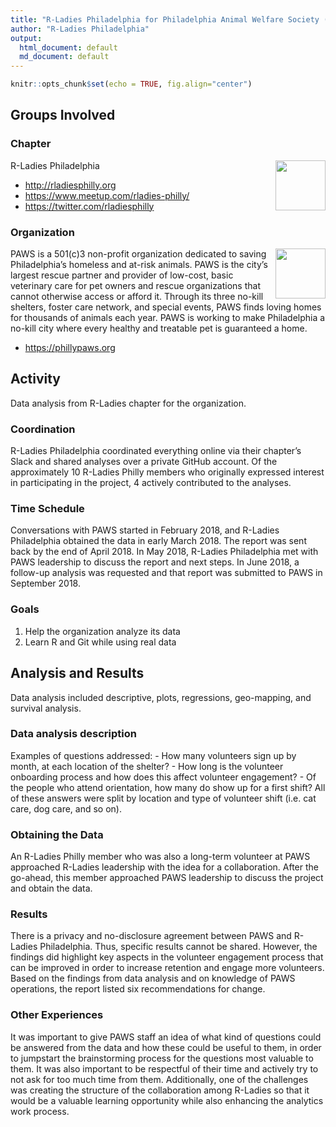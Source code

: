```yaml
---
title: "R-Ladies Philadelphia for Philadelphia Animal Welfare Society (PAWS) | [March-September 2018]"
author: "R-Ladies Philadelphia"
output:
  html_document: default
  md_document: default
---
```


```r
knitr::opts_chunk$set(echo = TRUE, fig.align="center")
```

## Groups Involved

### Chapter
<img src="http://rladiesphilly.org/img/phillylogo.png" width="80" style="float: right;"/> R-Ladies Philadelphia

 - [http://rladiesphilly.org](http://rladiesphilly.org)
 - [https://www.meetup.com/rladies-philly/](https://www.meetup.com/rladies-philly)
 - [https://twitter.com/rladiesphilly](https://twitter.com/rladiesphilly)
<p></p>


### Organization
<img src="https://cdn.phillypaws.org/wp-content/themes/fug_theme/img/logo-black.png" width="80" style="float: right;"/> PAWS is a 501(c)3 non-profit organization dedicated to saving Philadelphia’s homeless and at-risk animals. PAWS is the city’s largest rescue partner and provider of low-cost, basic veterinary care for pet owners and rescue organizations that cannot otherwise access or afford it. Through its three no-kill shelters, foster care network, and special events, PAWS finds loving homes for thousands of animals each year. PAWS is working to make Philadelphia a no-kill city where every healthy and treatable pet is guaranteed a home.

 - [https://phillypaws.org](https://phillypaws.org)
<p></p>


## Activity
Data analysis from R-Ladies chapter for the organization.

### Coordination
R-Ladies Philadelphia coordinated everything online via their chapter’s Slack and shared analyses over a private GitHub account. Of the approximately 10 R-Ladies Philly members who originally expressed interest in participating in the project, 4 actively contributed to the analyses. 

### Time Schedule
Conversations with PAWS started in February 2018, and R-Ladies Philadelphia obtained the data in early March 2018. The report was sent back by the end of April 2018. In May 2018, R-Ladies Philadelphia met with PAWS leadership to discuss the report and next steps. In June 2018, a follow-up analysis was requested and that report was submitted to PAWS in September 2018.

### Goals
 1. Help the organization analyze its data
 2. Learn R and Git while using real data
 
## Analysis and Results
Data analysis included descriptive, plots, regressions, geo-mapping, and survival analysis.

### Data analysis description
Examples of questions addressed:
- How many volunteers sign up by month, at each location of the shelter? 
- How long is the volunteer onboarding process and how does this affect volunteer engagement?
- Of the people who attend orientation, how many do show up for a first shift?
All of these answers were split by location and type of volunteer shift (i.e. cat care, dog care, and so on).

### Obtaining the Data
An R-Ladies Philly member who was also a long-term volunteer at PAWS approached R-Ladies leadership with the idea for a collaboration. After the go-ahead, this member approached PAWS leadership to discuss the project and obtain the data.

### Results
There is a privacy and no-disclosure agreement between PAWS and R-Ladies Philadelphia. Thus, specific results cannot be shared. However, the findings did highlight key aspects in the volunteer engagement process that can be improved in order to increase retention and engage more volunteers. Based on the findings from data analysis and on knowledge of PAWS operations, the report listed six recommendations for change.

### Other Experiences
It was important to give PAWS staff an idea of what kind of questions could be answered from the data and how these could be useful to them, in order to jumpstart the brainstorming process for the questions most valuable to them. It was also important to be respectful of their time and actively try to not ask for too much time from them. Additionally, one of the challenges was creating the structure of the collaboration among R-Ladies so that it would be a valuable learning opportunity while also enhancing the analytics work process. 
